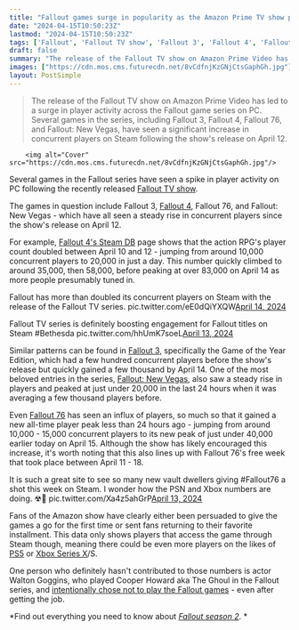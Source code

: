 ```yaml
---
title: "Fallout games surge in popularity as the Amazon Prime TV show proves a hit with fans old and new"
date: "2024-04-15T10:50:23Z"
lastmod: "2024-04-15T10:50:23Z"
tags: ['Fallout', 'Fallout TV show', 'Fallout 3', 'Fallout 4', 'Fallout 76', 'Fallout: New Vegas', 'Steam', 'PS5', 'Xbox Series X']
draft: false
summary: "The release of the Fallout TV show on Amazon Prime Video has led to a surge in player activity across the Fallout game series on PC. Several games in the series, including Fallout 3, Fallout 4, Fallout 76, and Fallout: New Vegas, have seen a significant increase in concurrent players on Steam following the show's release on April 12."
images: ["https://cdn.mos.cms.futurecdn.net/8vCdfnjKzGNjCtsGaphGh.jpg"]
layout: PostSimple
---
```

> The release of the Fallout TV show on Amazon Prime Video has led to a surge in player activity across the Fallout game series on PC. Several games in the series, including Fallout 3, Fallout 4, Fallout 76, and Fallout: New Vegas, have seen a significant increase in concurrent players on Steam following the show's release on April 12.


        <img alt="Cover" src="https://cdn.mos.cms.futurecdn.net/8vCdfnjKzGNjCtsGaphGh.jpg"/>
        
Several games in the Fallout series have seen a spike in player activity on PC following the recently released [Fallout TV show](https://www.gamesradar.com/fallout-tv-show-season-one-amazon-prime-video-release-date-cast-trailer-story-setting-guide/). 

The games in question include Fallout 3, [Fallout 4](https://www.gamesradar.com/uk/fallout-4/), Fallout 76, and Fallout: New Vegas - which have all seen a steady rise in concurrent players since the show's release on April 12. 

For example, [Fallout 4's Steam DB](https://steamdb.info/app/377160/charts/) page shows that the action RPG's player count doubled between April 10 and 12 - jumping from around 10,000 concurrent players to 20,000 in just a day. This number quickly climbed to around 35,000, then 58,000, before peaking at over 83,000 on April 14 as more people presumably tuned in. 

Fallout has more than doubled its concurrent players on Steam with the release of the Fallout TV series. pic.twitter.com/eE0dQiYXQW[April 14, 2024](https://twitter.com/SteamDB/status/1779459741984379079)

Fallout TV series is definitely boosting engagement for Fallout titles on Steam #Bethesda pic.twitter.com/hhUmK7soeL[April 13, 2024](https://twitter.com/HazzadorGamin/status/1779197401712230689)

Similar patterns can be found in [Fallout 3](https://steamdb.info/app/22370/), specifically the Game of the Year Edition, which had a few hundred concurrent players before the show's release but quickly gained a few thousand by April 14. One of the most beloved entries in the series, [Fallout: New Vegas](https://steamdb.info/app/22380/charts/), also saw a steady rise in players and peaked at just under 20,000 in the last 24 hours when it was averaging a few thousand players before.

Even [Fallout 76](https://steamdb.info/app/1151340/charts/) has seen an influx of players, so much so that it gained a new all-time player peak less than 24 hours ago - jumping from around 10,000 - 15,000 concurrent players to its new peak of just under 40,000 earlier today on April 15. Although the show has likely encouraged this increase, it's worth noting that this also lines up with Fallout 76's free week that took place between April 11 - 18.

It is such a great site to see so many new vault dwellers giving #Fallout76 a shot this week on Steam. I wonder how the PSN and Xbox numbers are doing. ☢💙 pic.twitter.com/Xa4z5ahGrP[April 13, 2024](https://twitter.com/fargassier/status/1779230449602003102)

Fans of the Amazon show have clearly either been persuaded to give the games a go for the first time or sent fans returning to their favorite installment. This data only shows players that access the game through Steam though, meaning there could be even more players on the likes of [PS5](https://www.gamesradar.com/ps5-review/) or [Xbox Series X](https://www.gamesradar.com/xbox-series-x-review/)/S.

One person who definitely hasn't contributed to those numbers is actor Walton Goggins, who played Cooper Howard aka The Ghoul in the Fallout series, and [intentionally chose not to play the Fallout games](https://www.gamesradar.com/walton-goggins-ghoul-fallout-tv-show-game/) - even after getting the job. 

*Find out everything you need to know about *[<em>Fallout season 2</em>](https://www.gamesradar.com/fallout-season-2-what-could-happen-games-news/)*. *
        